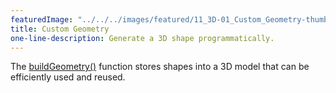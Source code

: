 ---
featuredImage: "../../../images/featured/11_3D-01_Custom_Geometry-thumbnail.png"
title: Custom Geometry
one-line-description: Generate a 3D shape programmatically.
---

The
<a href="https://p5js.org/reference/#/p5/buildGeometry" target="_blank">buildGeometry()</a>
function stores shapes into a 3D model that can be efficiently used and
reused.